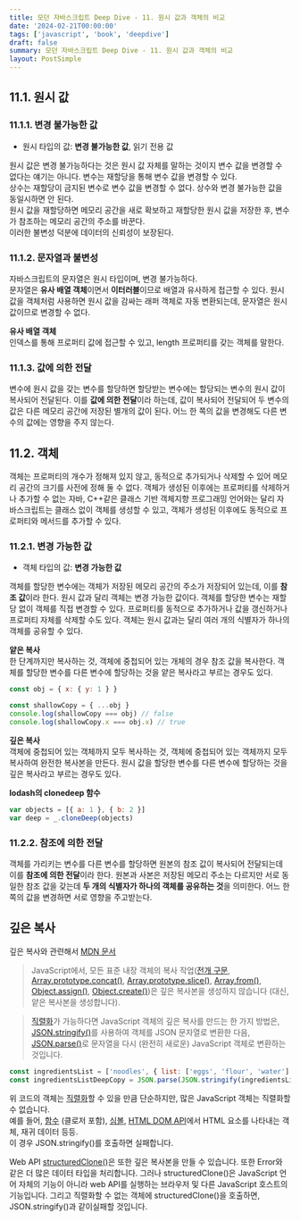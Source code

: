 ```yaml
---
title: 모던 자바스크립트 Deep Dive - 11. 원시 값과 객체의 비교
date: '2024-02-21T00:00:00'
tags: ['javascript', 'book', 'deepdive']
draft: false
summary: 모던 자바스크립트 Deep Dive - 11. 원시 값과 객체의 비교
layout: PostSimple
---
```


## 11.1. 원시 값

### 11.1.1. 변경 불가능한 값

- 원시 타입의 값: **변경 불가능한 값**, 읽기 전용 값

원시 값은 변경 불가능하다는 것은 원시 값 자체를 말하는 것이지 변수 값을 변경할 수 없다는 얘기는 아니다. 변수는 재할당을 통해 변수 값을 변경할 수 있다.  
상수는 재할당이 금지된 변수로 변수 값을 변경할 수 없다. 상수와 변경 불가능한 값을 동일시하면 안 된다.  
원시 값을 재할당하면 메모리 공간을 새로 확보하고 재할당한 원시 값을 저장한 후, 변수가 참조하는 메모리 공간의 주소를 바꾼다.  
이러한 불변성 덕분에 데이터의 신뢰성이 보장된다.

### 11.1.2. 문자열과 불변성

자바스크립트의 문자열은 원시 타입이며, 변경 불가능하다.  
문자열은 **유사 배열 객체**이면서 **이터러블**이므로 배열과 유사하게 접근할 수 있다. 원시 값을 객체처럼 사용하면 원시 값을 감싸는 래퍼 객체로 자동 변환되는데, 문자열은 원시 값이므로 변경할 수 없다.

**유사 배열 객체**  
인덱스를 통해 프로퍼티 값에 접근할 수 있고, length 프로퍼티를 갖는 객체를 말한다.

### 11.1.3. 값에 의한 전달

변수에 원시 값을 갖는 변수를 할당하면 할당받는 변수에는 할당되는 변수의 원시 값이 복사되어 전달된다. 이를 **값에 의한 전달**이라 하는데, 값이 복사되어 전달되어 두 변수의 값은 다른 메모리 공간에 저장된 별개의 값이 된다. 어느 한 쪽의 값을 변경해도 다른 변수의 값에는 영향을 주지 않는다.

## 11.2. 객체

객체는 프로퍼티의 개수가 정해져 있지 않고, 동적으로 추가되거나 삭제할 수 있어 메모리 공간의 크기를 사전에 정해 둘 수 없다. 객체가 생성된 이후에는 프로퍼티를 삭제하거나 추가할 수 없는 자바, C++같은 클래스 기반 객체지향 프로그래밍 언어와는 달리 자바스크립트는 클래스 없이 객체를 생성할 수 있고, 객체가 생성된 이후에도 동적으로 프로퍼티와 메서드를 추가할 수 있다.

### 11.2.1. 변경 가능한 값

- 객체 타입의 값: **변경 가능한 값**

객체를 할당한 변수에는 객체가 저장된 메모리 공간의 주소가 저장되어 있는데, 이를 **참조 값**이라 한다. 원시 값과 달리 객체는 변경 가능한 값이다. 객체를 할당한 변수는 재할당 없이 객체를 직접 변경할 수 있다. 프로퍼티를 동적으로 추가하거나 값을 갱신하거나 프로퍼티 자체를 삭제할 수도 있다. 객체는 원시 값과는 달리 여러 개의 식별자가 하나의 객체를 공유할 수 있다.

**얕은 복사**  
한 단계까지만 복사하는 것, 객체에 중첩되어 있는 개체의 경우 참조 값을 복사한다.
객체를 할당한 변수를 다른 변수에 할당하는 것을 얕은 복사라고 부르는 경우도 있다.

```js
const obj = { x: { y: 1 } }

const shallowCopy = { ...obj }
console.log(shallowCopy === obj) // false
console.log(shallowCopy.x === obj.x) // true
```

**깊은 복사**  
객체에 중첩되어 있는 객체까지 모두 복사하는 것, 객체에 중첩되어 있는 객체까지 모두 복사하여 완전한 복사본을 만든다.
원시 값을 할당한 변수를 다른 변수에 할당하는 것을 깊은 복사라고 부르는 경우도 있다.

**lodash의 clonedeep 함수**

```js
var objects = [{ a: 1 }, { b: 2 }]
var deep = _.cloneDeep(objects)
```

### 11.2.2. 참조에 의한 전달

객체를 가리키는 변수를 다른 변수를 할당하면 원본의 참조 값이 복사되어 전달되는데 이를 **참조에 의한 전달**이라 한다. 원본과 사본은 저장된 메모리 주소는 다르지만 서로 동일한 참조 값을 갖는데 **두 개의 식별자가 하나의 객체를 공유하는 것**을 의미한다. 어느 한 쪽의 값을 변경하면 서로 영향을 주고받는다.

## 깊은 복사

깊은 복사와 관련해서 [MDN 문서](https://developer.mozilla.org/ko/docs/Glossary/Deep_copy)

> JavaScript에서, 모든 표준 내장 객체의 복사 작업([전개 구문](https://developer.mozilla.org/ko/docs/Web/JavaScript/Reference/Operators/Spread_syntax), [Array.prototype.concat()](https://developer.mozilla.org/ko/docs/Web/JavaScript/Reference/Global_Objects/Array/concat), [Array.prototype.slice()](https://developer.mozilla.org/ko/docs/Web/JavaScript/Reference/Global_Objects/Array/slice), [Array.from()](https://developer.mozilla.org/ko/docs/Web/JavaScript/Reference/Global_Objects/Array/from), [Object.assign()](https://developer.mozilla.org/ko/docs/Web/JavaScript/Reference/Global_Objects/Object/assign), [Object.create()](https://developer.mozilla.org/ko/docs/Web/JavaScript/Reference/Global_Objects/Object/create))은 깊은 복사본을 생성하지 않습니다 (대신, 얕은 복사본을 생성합니다).

> [직렬화](https://developer.mozilla.org/ko/docs/Glossary/Serialization)가 가능하다면 JavaScript 객체의 깊은 복사를 만드는 한 가지 방법은, [JSON.stringify()](https://developer.mozilla.org/ko/docs/Web/JavaScript/Reference/Global_Objects/JSON/stringify)를 사용하여 객체를 JSON 문자열로 변환한 다음, [JSON.parse()](https://developer.mozilla.org/ko/docs/Web/JavaScript/Reference/Global_Objects/JSON/parse)로 문자열을 다시 (완전히 새로운) JavaScript 객체로 변환하는 것입니다.

```js
const ingredientsList = ['noodles', { list: ['eggs', 'flour', 'water'] }]
const ingredientsListDeepCopy = JSON.parse(JSON.stringify(ingredientsList))
```

위 코드의 객체는 [직렬화](https://developer.mozilla.org/ko/docs/Glossary/Serialization)할 수 있을 만큼 단순하지만, 많은 JavaScript 객체는 직렬화할 수 없습니다.  
예를 들어, [함수](https://developer.mozilla.org/ko/docs/Web/JavaScript/Guide/Functions) (클로저 포함), [심볼](https://developer.mozilla.org/ko/docs/Web/JavaScript/Reference/Global_Objects/Symbol), [HTML DOM API](https://developer.mozilla.org/ko/docs/Web/API/HTML_DOM_API)에서 HTML 요소를 나타내는 객체, 재귀 데이터 등등.  
이 경우 JSON.stringify()를 호출하면 실패합니다.

Web API [structuredClone()](https://developer.mozilla.org/ko/docs/Web/API/structuredClone)은 또한 깊은 복사본을 만들 수 있습니다. 또한 Error와 같은 더 많은 데이터 타입을 처리합니다. 그러나 structuredClone()은 JavaScript 언어 자체의 기능이 아니라 web API를 실행하는 브라우저 및 다른 JavaScript 호스트의 기능입니다. 그리고 직렬화할 수 없는 객체에 structuredClone()을 호출하면, JSON.stringify()과 같이실패할 것입니다.
